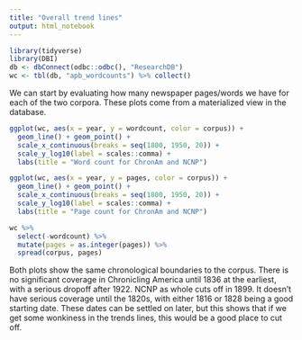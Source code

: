 ```yaml
---
title: "Overall trend lines"
output: html_notebook
---
```


```r
library(tidyverse)
library(DBI)
db <- dbConnect(odbc::odbc(), "ResearchDB")
wc <- tbl(db, "apb_wordcounts") %>% collect()
```

We can start by evaluating how many newspaper pages/words we have for each of the two corpora. These plots come from a materialized view in the database.

```r
ggplot(wc, aes(x = year, y = wordcount, color = corpus)) +
  geom_line() + geom_point() +
  scale_x_continuous(breaks = seq(1800, 1950, 20)) +
  scale_y_log10(label = scales::comma) +
  labs(title = "Word count for ChronAm and NCNP")
```


```r
ggplot(wc, aes(x = year, y = pages, color = corpus)) +
  geom_line() + geom_point() +
  scale_x_continuous(breaks = seq(1800, 1950, 20)) +
  scale_y_log10(label = scales::comma) +
  labs(title = "Page count for ChronAm and NCNP")
```

```r
wc %>% 
  select(-wordcount) %>% 
  mutate(pages = as.integer(pages)) %>% 
  spread(corpus, pages)
```

Both plots show the same chronological boundaries to the corpus. There is no significant coverage in Chronicling America until 1836 at the earliest, with a serious dropoff after 1922. NCNP as whole cuts off in 1899. It doesn't have serious coverage until the 1820s, with either 1816 or 1828 being a good starting date. These dates can be settled on later, but this shows that if we get some wonkiness in the trends lines, this would be a good place to cut off.
